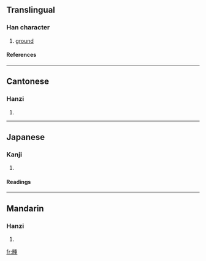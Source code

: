 ==Translingual==
===Han character===
{{Han char|rn=102|rad=田|as=09|sn=14|four=6201<sub>4</sub>|canj=田竹十土 (WHJG)}}
# [[ground]]
====References====
{{Han ref|kx=0765.120|dkj=21907|dj=1176.090|hdz=42550.040|uh=757D|ud=30077|bh=E2D8|bd=58072}}

----
==Cantonese==
===Hanzi===
{{yue-hanzi|jyut=|y=dung2}}
# {{defn|Cantonese}}

----
==Japanese==
===Kanji===
{{ja-kanji|grade=|rs=田09}}
# {{defn|Japanese}} 
====Readings====
{{ja-readings|on=[[とん]] (ton), [[たん]] (tan), [[とう]] (tō), [[つ]] (tsu)|kun=[[そろわない]] (sorowanai)|nanori=}}

----
==Mandarin==
===Hanzi===
{{cmn-hanzi|pin=[[tuǎn]] ([[tuan3]])|wg=t'uan<sup>3</sup>}}
# {{defn|Mandarin}}

[[fr:畽]]